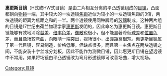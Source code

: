 {{Unreferenced|time=2019-03-30T11:41:11+00:00}}
'''惠更斯目镜'''（H式或HW式目镜）是由二片相互分离的平凸透镜组成的[[接目鏡|目镜]]，凸面都朝向[[物镜|物镜]]一端，其中较大的一块透镜[[焦距|焦距]]近似为较小的一块透镜焦距的3倍，两块透镜的距离为焦距之和的一半。两个透镜使用同种牌号的[[玻璃|玻璃]]制成。这种两片组的目镜是17世纪由荷兰物理学家[[惠更斯|惠更斯]]发明的，因此命名为惠更斯目镜。惠更斯目镜能够有效地消除[[彗差|彗差]]、[[倍率色差|倍率色差]]，[[像散|像散]]也很小，但不能显著降低[[球差|球差]]和[[位置色差|位置色差]]，而且[[像场|像场]]较弯曲，向眼睛一端突出，视场很小，出瞳距离很短。惠更斯目镜属于第一代目镜，容易制造，价格低廉，但缺点很多，而且第一主焦点在两块透镜之间，不能安装十字丝或分划板，因此不能作为测微目镜，因此惠更斯目镜在望远镜中不常用。如果将场镜由平凸透镜改为弯月形透镜即可改善场曲，增大视场。

[[Category:目镜|Category:目镜]]